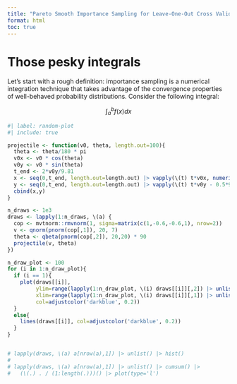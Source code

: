 ```yaml
---
title: "Pareto Smooth Importance Sampling for Leave-One-Out Cross Validation from Scratch!"
format: html
toc: true
---
```


# Those pesky integrals
Let's start with a rough definition: importance sampling is a numerical integration technique that takes advantage of the convergence properties of well-behaved probability distributions. Consider the following integral:

$$\int_a^b f(x)dx$$
```r
#| label: random-plot
#| include: true

projectile <- function(v0, theta, length.out=100){
  theta <- theta/180 * pi
  v0x <- v0 * cos(theta)
  v0y <- v0 * sin(theta)
  t_end <- 2*v0y/9.81
  x <- seq(0,t_end, length.out=length.out) |> vapply(\(t) t*v0x, numeric(1))
  y <- seq(0,t_end, length.out=length.out) |> vapply(\(t) t*v0y - 0.5*9.81*t^2, numeric(1))
  cbind(x,y)
}

n_draws <- 1e3
draws <- lapply(1:n_draws, \(a) {
  cop <- mvtnorm::rmvnorm(1, sigma=matrix(c(1,-0.6,-0.6,1), nrow=2))
  v <- qnorm(pnorm(cop[,1]), 20, 7)
  theta <- qbeta(pnorm(cop[,2]), 20,20) * 90
  projectile(v, theta)
})

n_draw_plot <- 100
for (i in 1:n_draw_plot){
  if (i == 1){
    plot(draws[[i]], 
         ylim=range(lapply(1:n_draw_plot, \(i) draws[[i]][,2]) |> unlist()),
         xlim=range(lapply(1:n_draw_plot, \(i) draws[[i]][,1]) |> unlist()), type='l',
         col=adjustcolor('darkblue', 0.2))
  }
  else{
    lines(draws[[i]], col=adjustcolor('darkblue', 0.2))
  }
}


# lapply(draws, \(a) a[nrow(a),1]) |> unlist() |> hist()
# 
# lapply(draws, \(a) a[nrow(a),1]) |> unlist() |> cumsum() |> 
#   (\(.) . / (1:length(.)))() |> plot(type='l')

```


